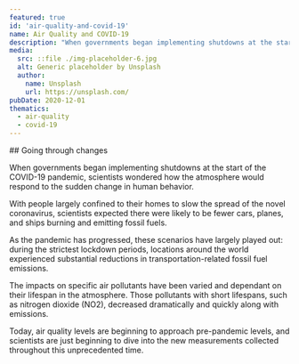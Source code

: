 ```yaml
---
featured: true
id: 'air-quality-and-covid-19'
name: Air Quality and COVID-19
description: "When governments began implementing shutdowns at the start of the COVID-19 pandemic, scientists wondered how the atmosphere would respond to the sudden change in human behavior."
media:
  src: ::file ./img-placeholder-6.jpg
  alt: Generic placeholder by Unsplash
  author:
    name: Unsplash
    url: https://unsplash.com/
pubDate: 2020-12-01
thematics:
  - air-quality
  - covid-19
---
```

<Block>
<Prose>
## Going through changes

When governments began implementing shutdowns at the start of the COVID-19 pandemic, scientists wondered how the atmosphere would respond to the sudden change in human behavior.

With people largely confined to their homes to slow the spread of the novel coronavirus, scientists expected there were likely to be fewer cars, planes, and ships burning and emitting fossil fuels.

As the pandemic has progressed, these scenarios have largely played out: during the strictest lockdown periods, locations around the world experienced substantial reductions in transportation-related fossil fuel emissions.

The impacts on specific air pollutants have been varied and dependant on their lifespan in the atmosphere. Those pollutants with short lifespans, such as nitrogen dioxide (NO2), decreased dramatically and quickly along with emissions.

Today, air quality levels are beginning to approach pre-pandemic levels, and scientists are just beginning to dive into the new measurements collected throughout this unprecedented time.
</Prose>
</Block>
